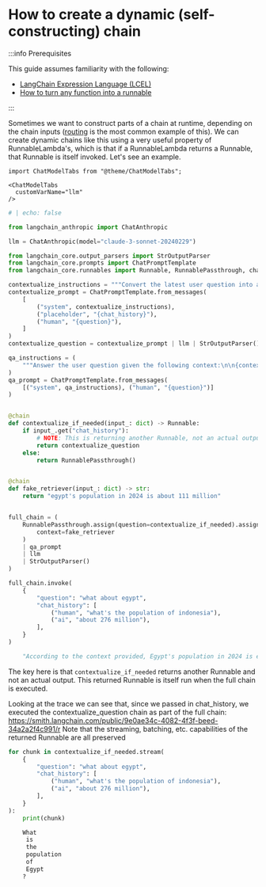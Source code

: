 # How to create a dynamic (self-constructing) chain

:::info Prerequisites

This guide assumes familiarity with the following:
- [LangChain Expression Language (LCEL)](/docs/concepts/#langchain-expression-language)
- [How to turn any function into a runnable](/docs/how_to/functions)

:::

Sometimes we want to construct parts of a chain at runtime, depending on the chain inputs ([routing](/docs/how_to/routing/) is the most common example of this). We can create dynamic chains like this using a very useful property of RunnableLambda's, which is that if a RunnableLambda returns a Runnable, that Runnable is itself invoked. Let's see an example.

```{=mdx}
import ChatModelTabs from "@theme/ChatModelTabs";

<ChatModelTabs
  customVarName="llm"
/>
```

```python
# | echo: false

from langchain_anthropic import ChatAnthropic

llm = ChatAnthropic(model="claude-3-sonnet-20240229")
```


```python
from langchain_core.output_parsers import StrOutputParser
from langchain_core.prompts import ChatPromptTemplate
from langchain_core.runnables import Runnable, RunnablePassthrough, chain

contextualize_instructions = """Convert the latest user question into a standalone question given the chat history. Don't answer the question, return the question and nothing else (no descriptive text)."""
contextualize_prompt = ChatPromptTemplate.from_messages(
    [
        ("system", contextualize_instructions),
        ("placeholder", "{chat_history}"),
        ("human", "{question}"),
    ]
)
contextualize_question = contextualize_prompt | llm | StrOutputParser()

qa_instructions = (
    """Answer the user question given the following context:\n\n{context}."""
)
qa_prompt = ChatPromptTemplate.from_messages(
    [("system", qa_instructions), ("human", "{question}")]
)


@chain
def contextualize_if_needed(input_: dict) -> Runnable:
    if input_.get("chat_history"):
        # NOTE: This is returning another Runnable, not an actual output.
        return contextualize_question
    else:
        return RunnablePassthrough()


@chain
def fake_retriever(input_: dict) -> str:
    return "egypt's population in 2024 is about 111 million"


full_chain = (
    RunnablePassthrough.assign(question=contextualize_if_needed).assign(
        context=fake_retriever
    )
    | qa_prompt
    | llm
    | StrOutputParser()
)

full_chain.invoke(
    {
        "question": "what about egypt",
        "chat_history": [
            ("human", "what's the population of indonesia"),
            ("ai", "about 276 million"),
        ],
    }
)
```


<CodeOutputBlock lang="python">

```python
    "According to the context provided, Egypt's population in 2024 is estimated to be about 111 million."
```

</CodeOutputBlock>

The key here is that `contextualize_if_needed` returns another Runnable and not an actual output. This returned Runnable is itself run when the full chain is executed.

Looking at the trace we can see that, since we passed in chat_history, we executed the contextualize_question chain as part of the full chain: https://smith.langchain.com/public/9e0ae34c-4082-4f3f-beed-34a2a2f4c991/r
Note that the streaming, batching, etc. capabilities of the returned Runnable are all preserved

```python
for chunk in contextualize_if_needed.stream(
    {
        "question": "what about egypt",
        "chat_history": [
            ("human", "what's the population of indonesia"),
            ("ai", "about 276 million"),
        ],
    }
):
    print(chunk)
```


<CodeOutputBlock lang="python">

```default
    What
     is
     the
     population
     of
     Egypt
    ?
```

</CodeOutputBlock>
